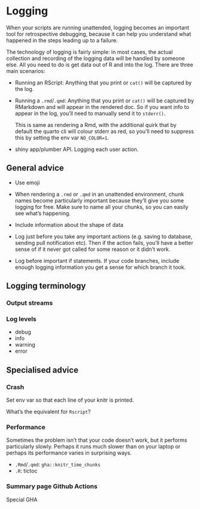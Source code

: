 # Logging

When your scripts are running unattended, logging becomes an important tool for retrospective debugging, because it can help you understand what happened in the steps leading up to a failure. 

The technology of logging is fairly simple: in most cases, the actual collection and recording of the logging data will be handled by someone else. All you need to do is get data out of R and into the log. There are three main scenarios:

* Running an RScript: Anything that you print or `cat()` will be captured by the log.

* Running a `.rmd`/`.qmd`: Anything that you print or `cat()` will be captured by RMarkdown and will appear in the rendered doc. So if you want info to appear in the log, you'll need to manually send it to `stderr()`. 

    This is same as rendering a Rmd, with the additional quirk that by default the quarto cli will colour stderr as red, so you'll need to suppress this by setting the env var `NO_COLOR=1`.

* shiny app/plumber API. Logging each user action.

## General advice

* Use emoji

* When rendering a `.rmd` or `.qmd` in an unattended environment, chunk names become particularly important because they'll give you some logging for free. Make sure to name all your chunks, so you can easily see what's happening.

* Include information about the shape of data

* Log just before you take any important actions (e.g. saving to database, sending pull notification etc). Then if the action fails, you'll have a better sense of if it never got called for some reason or it didn't work.

* Log before important if statements. If your code branches, include enough logging information you get a sense for which branch it took.

## Logging terminology

### Output streams

### Log levels

* debug
* info
* warning
* error

## Specialised advice

### Crash

Set env var so that each line of your knitr is printed.

What's the equivalent for `Rscript`?

### Performance

Sometimes the problem isn't that your code doesn't work, but it performs particularly slowly. Perhaps it runs much slower than on your laptop or perhaps its performance varies in surprising ways.

* `.Rmd`/`.qmd`: `gha::knitr_time_chunks`
* `.R`: tictoc

### Summary page Github Actions

Special GHA 
